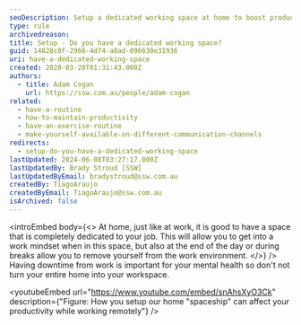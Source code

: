 ```yaml
---
seoDescription: Setup a dedicated working space at home to boost productivity and maintain mental well-being while working remotely.
type: rule
archivedreason:
title: Setup - Do you have a dedicated working space?
guid: 14828c0f-2966-4d74-a8ad-096630e31936
uri: have-a-dedicated-working-space
created: 2020-03-20T01:31:43.000Z
authors:
  - title: Adam Cogan
    url: https://ssw.com.au/people/adam-cogan
related:
  - have-a-routine
  - how-to-maintain-productivity
  - have-an-exercise-routine
  - make-yourself-available-on-different-communication-channels
redirects:
  - setup-do-you-have-a-dedicated-working-space
lastUpdated: 2024-06-08T03:27:17.000Z
lastUpdatedBy: Brady Stroud [SSW]
lastUpdatedByEmail: bradystroud@ssw.com.au
createdBy: TiagoAraujo
createdByEmail: TiagoAraujo@ssw.com.au
isArchived: false
---
```


<introEmbed
  body={<>
At home, just like at work, it is good to have a space that is completely dedicated to your job. This will allow you to get into a work mindset when in this space, but also at the end of the day or during breaks allow you to remove yourself from the work environment.
  </>}
/>
Having downtime from work is important for your mental health so don't not turn your entire home into your workspace.

<youtubeEmbed url="https://www.youtube.com/embed/snAhsXyO3Ck" description={"Figure: How you setup our home \"spaceship\" can affect your productivity while working remotely"} />
